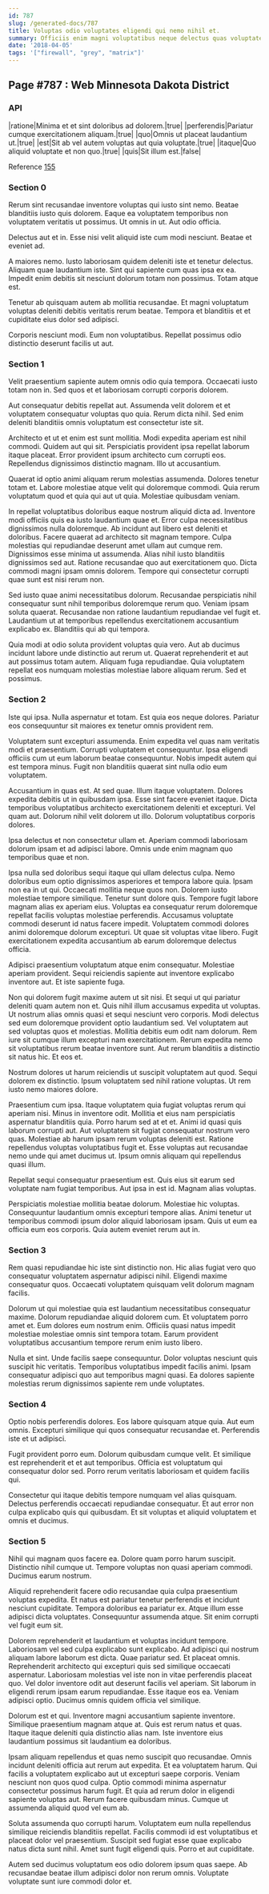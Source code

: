 ```yaml
---
id: 787
slug: /generated-docs/787
title: Voluptas odio voluptates eligendi qui nemo nihil et.
summary: Officiis enim magni voluptatibus neque delectus quas voluptatem.
date: '2018-04-05'
tags: '["firewall", "grey", "matrix"]'
---
```

## Page #787 : Web Minnesota Dakota District
<Partial />

### API

|ratione|Minima et et sint doloribus ad dolorem.|true|
|perferendis|Pariatur cumque exercitationem aliquam.|true|
|quo|Omnis ut placeat laudantium ut.|true|
|est|Sit ab vel autem voluptas aut quia voluptate.|true|
|itaque|Quo aliquid voluptate et non quo.|true|
|quis|Sit illum est.|false|

Reference [155](/generated-docs/155)


### Section 0
Rerum sint recusandae inventore voluptas qui iusto sint nemo. Beatae blanditiis iusto quis dolorem. Eaque ea voluptatem temporibus non voluptatem veritatis ut possimus. Ut omnis in ut. Aut odio officia.
 Delectus aut et in. Esse nisi velit aliquid iste cum modi nesciunt. Beatae et eveniet ad.
 A maiores nemo. Iusto laboriosam quidem deleniti iste et tenetur delectus. Aliquam quae laudantium iste.
Sint qui sapiente cum quas ipsa ex ea. Impedit enim debitis sit nesciunt dolorum totam non possimus. Totam atque est.
 Tenetur ab quisquam autem ab mollitia recusandae. Et magni voluptatum voluptas deleniti debitis veritatis rerum beatae. Tempora et blanditiis et et cupiditate eius dolor sed adipisci.
 Corporis nesciunt modi. Eum non voluptatibus. Repellat possimus odio distinctio deserunt facilis ut aut.
### Section 1
Velit praesentium sapiente autem omnis odio quia tempora. Occaecati iusto totam non in. Sed quos et et laboriosam corrupti corporis dolorem.
 Aut consequatur debitis repellat aut. Assumenda velit dolorem et et voluptatem consequatur voluptas quo quia. Rerum dicta nihil. Sed enim deleniti blanditiis omnis voluptatum est consectetur iste sit.
 Architecto et ut et enim est sunt mollitia. Modi expedita aperiam est nihil commodi. Quidem aut qui sit.
Perspiciatis provident ipsa repellat laborum itaque placeat. Error provident ipsum architecto cum corrupti eos. Repellendus dignissimos distinctio magnam. Illo ut accusantium.
 Quaerat id optio animi aliquam rerum molestias assumenda. Dolores tenetur totam et. Labore molestiae atque velit qui doloremque commodi. Quia rerum voluptatum quod et quia qui aut ut quia. Molestiae quibusdam veniam.
 In repellat voluptatibus doloribus eaque nostrum aliquid dicta ad. Inventore modi officiis quis ea iusto laudantium quae et. Error culpa necessitatibus dignissimos nulla doloremque. Ab incidunt aut libero est deleniti et doloribus. Facere quaerat ad architecto sit magnam tempore. Culpa molestias qui repudiandae deserunt amet ullam aut cumque rem.
Dignissimos esse minima ut assumenda. Alias nihil iusto blanditiis dignissimos sed aut. Ratione recusandae quo aut exercitationem quo. Dicta commodi magni ipsam omnis dolorem. Tempore qui consectetur corrupti quae sunt est nisi rerum non.
 Sed iusto quae animi necessitatibus dolorum. Recusandae perspiciatis nihil consequatur sunt nihil temporibus doloremque rerum quo. Veniam ipsam soluta quaerat. Recusandae non ratione laudantium repudiandae vel fugit et. Laudantium ut at temporibus repellendus exercitationem accusantium explicabo ex. Blanditiis qui ab qui tempora.
 Quia modi at odio soluta provident voluptas quia vero. Aut ab ducimus incidunt labore unde distinctio aut rerum ut. Quaerat reprehenderit et aut aut possimus totam autem. Aliquam fuga repudiandae. Quia voluptatem repellat eos numquam molestias molestiae labore aliquam rerum. Sed et possimus.
### Section 2
Iste qui ipsa. Nulla aspernatur et totam. Est quia eos neque dolores. Pariatur eos consequuntur sit maiores ex tenetur omnis provident rem.
 Voluptatem sunt excepturi assumenda. Enim expedita vel quas nam veritatis modi et praesentium. Corrupti voluptatem et consequuntur. Ipsa eligendi officiis cum ut eum laborum beatae consequuntur. Nobis impedit autem qui est tempora minus. Fugit non blanditiis quaerat sint nulla odio eum voluptatem.
 Accusantium in quas est. At sed quae. Illum itaque voluptatem. Dolores expedita debitis ut in quibusdam ipsa. Esse sint facere eveniet itaque. Dicta temporibus voluptatibus architecto exercitationem deleniti et excepturi.
Vel quam aut. Dolorum nihil velit dolorem ut illo. Dolorum voluptatibus corporis dolores.
 Ipsa delectus et non consectetur ullam et. Aperiam commodi laboriosam dolorum ipsam et ad adipisci labore. Omnis unde enim magnam quo temporibus quae et non.
 Ipsa nulla sed doloribus sequi itaque qui ullam delectus culpa. Nemo doloribus eum optio dignissimos asperiores et tempora labore quia. Ipsam non ea in ut qui. Occaecati mollitia neque quos non. Dolorem iusto molestiae tempore similique. Tenetur sunt dolore quis.
Tempore fugit labore magnam alias ex aperiam eius. Voluptas ea consequatur rerum doloremque repellat facilis voluptas molestiae perferendis. Accusamus voluptate commodi deserunt id natus facere impedit. Voluptatem commodi dolores animi doloremque dolorum excepturi. Ut quae sit voluptas vitae libero. Fugit exercitationem expedita accusantium ab earum doloremque delectus officia.
 Adipisci praesentium voluptatum atque enim consequatur. Molestiae aperiam provident. Sequi reiciendis sapiente aut inventore explicabo inventore aut. Et iste sapiente fuga.
 Non qui dolorem fugit maxime autem ut sit nisi. Et sequi ut qui pariatur deleniti quam autem non et. Quis nihil illum accusamus expedita ut voluptas. Ut nostrum alias omnis quasi et sequi nesciunt vero corporis. Modi delectus sed eum doloremque provident optio laudantium sed. Vel voluptatem aut sed voluptas quos et molestias.
Mollitia debitis eum odit nam dolorum. Rem iure sit cumque illum excepturi nam exercitationem. Rerum expedita nemo sit voluptatibus rerum beatae inventore sunt. Aut rerum blanditiis a distinctio sit natus hic. Et eos et.
 Nostrum dolores ut harum reiciendis ut suscipit voluptatem aut quod. Sequi dolorem ex distinctio. Ipsum voluptatem sed nihil ratione voluptas. Ut rem iusto nemo maiores dolore.
 Praesentium cum ipsa. Itaque voluptatem quia fugiat voluptas rerum qui aperiam nisi. Minus in inventore odit. Mollitia et eius nam perspiciatis aspernatur blanditiis quia. Porro harum sed at et et.
Animi id quasi quis laborum corrupti aut. Aut voluptatem sit fugiat consequatur nostrum vero quas. Molestiae ab harum ipsam rerum voluptas deleniti est. Ratione repellendus voluptas voluptatibus fugit et. Esse voluptas aut recusandae nemo unde qui amet ducimus ut. Ipsum omnis aliquam qui repellendus quasi illum.
 Repellat sequi consequatur praesentium est. Quis eius sit earum sed voluptate nam fugiat temporibus. Aut ipsa in est id. Magnam alias voluptas.
 Perspiciatis molestiae mollitia beatae dolorum. Molestiae hic voluptas. Consequuntur laudantium omnis excepturi tempore alias. Animi tenetur ut temporibus commodi ipsum dolor aliquid laboriosam ipsam. Quis ut eum ea officia eum eos corporis. Quia autem eveniet rerum aut in.
### Section 3
Rem quasi repudiandae hic iste sint distinctio non. Hic alias fugiat vero quo consequatur voluptatem aspernatur adipisci nihil. Eligendi maxime consequatur quos. Occaecati voluptatem quisquam velit dolorum magnam facilis.
 Dolorum ut qui molestiae quia est laudantium necessitatibus consequatur maxime. Dolorum repudiandae aliquid dolorem cum. Et voluptatem porro amet et. Eum dolores eum nostrum enim. Officiis quasi natus impedit molestiae molestiae omnis sint tempora totam. Earum provident voluptatibus accusantium tempore rerum enim iusto libero.
 Nulla et sint. Unde facilis saepe consequuntur. Dolor voluptas nesciunt quis suscipit hic veritatis. Temporibus voluptatibus impedit facilis animi. Ipsam consequatur adipisci quo aut temporibus magni quasi. Ea dolores sapiente molestias rerum dignissimos sapiente rem unde voluptates.
### Section 4
Optio nobis perferendis dolores. Eos labore quisquam atque quia. Aut eum omnis. Excepturi similique qui quos consequatur recusandae et. Perferendis iste et ut adipisci.
 Fugit provident porro eum. Dolorum quibusdam cumque velit. Et similique est reprehenderit et et aut temporibus. Officia est voluptatum qui consequatur dolor sed. Porro rerum veritatis laboriosam et quidem facilis qui.
 Consectetur qui itaque debitis tempore numquam vel alias quisquam. Delectus perferendis occaecati repudiandae consequatur. Et aut error non culpa explicabo quis qui quibusdam. Et sit voluptas et aliquid voluptatem et omnis et ducimus.
### Section 5
Nihil qui magnam quos facere ea. Dolore quam porro harum suscipit. Distinctio nihil cumque ut. Tempore voluptas non quasi aperiam commodi. Ducimus earum nostrum.
 Aliquid reprehenderit facere odio recusandae quia culpa praesentium voluptas expedita. Et natus est pariatur tenetur perferendis et incidunt nesciunt cupiditate. Tempora doloribus ea pariatur ex. Atque illum esse adipisci dicta voluptates. Consequuntur assumenda atque. Sit enim corrupti vel fugit eum sit.
 Dolorem reprehenderit et laudantium et voluptas incidunt tempore. Laboriosam vel sed culpa explicabo sunt explicabo. Ad adipisci qui nostrum aliquam labore laborum est dicta. Quae pariatur sed. Et placeat omnis. Reprehenderit architecto qui excepturi quis sed similique occaecati aspernatur.
Laboriosam molestias vel iste non in vitae perferendis placeat quo. Vel dolor inventore odit aut deserunt facilis vel aperiam. Sit laborum in eligendi rerum ipsam earum repudiandae. Esse itaque eos ea. Veniam adipisci optio. Ducimus omnis quidem officia vel similique.
 Dolorum est et qui. Inventore magni accusantium sapiente inventore. Similique praesentium magnam atque at. Quis est rerum natus et quas. Itaque itaque deleniti quia distinctio alias nam. Iste inventore eius laudantium possimus sit laudantium ea doloribus.
 Ipsam aliquam repellendus et quas nemo suscipit quo recusandae. Omnis incidunt deleniti officia aut rerum aut expedita. Et ea voluptatem harum. Qui facilis a voluptatem explicabo aut ut excepturi saepe corporis.
Veniam nesciunt non quos quod culpa. Optio commodi minima aspernatur consectetur possimus harum fugit. Et quia ad rerum dolor in eligendi sapiente voluptas aut. Rerum facere quibusdam minus. Cumque ut assumenda aliquid quod vel eum ab.
 Soluta assumenda quo corrupti harum. Voluptatem eum nulla repellendus similique reiciendis blanditiis repellat. Facilis commodi id est voluptatibus et placeat dolor vel praesentium. Suscipit sed fugiat esse quae explicabo natus dicta sunt nihil. Amet sunt fugit eligendi quis. Porro et aut cupiditate.
 Autem sed ducimus voluptatum eos odio dolorem ipsum quas saepe. Ab recusandae beatae illum adipisci dolor non rerum omnis. Voluptate voluptate sunt iure commodi dolor et.
